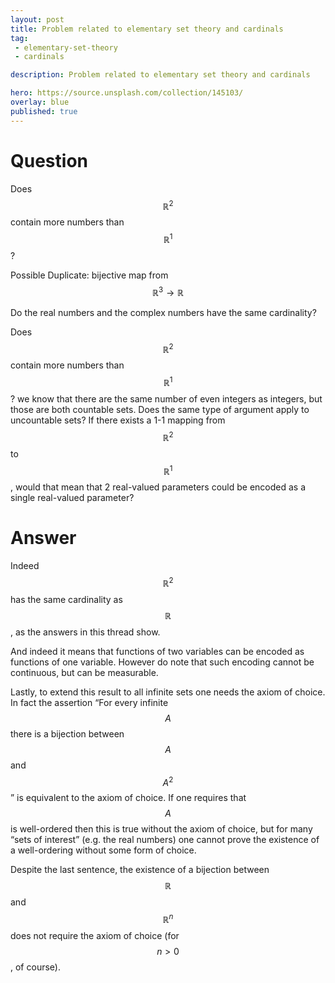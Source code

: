---
layout: post
title: Problem related to elementary set theory and cardinals
tag:
 - elementary-set-theory
 - cardinals

description: Problem related to elementary set theory and cardinals

hero: https://source.unsplash.com/collection/145103/
overlay: blue 
published: true
---

# Question 

Does $$\mathbb R^2$$ contain more numbers than $$\mathbb R^1$$? 

<!--break-->



Possible Duplicate:
bijective map from $$\mathbb{R}^3\rightarrow \mathbb{R}$$

Do the real numbers and the complex numbers have the same cardinality? 

Does $$\mathbb R^2$$ contain more numbers than $$\mathbb R^1$$? we know that there are the same number of even integers as integers, but those are both countable sets. Does the same type of argument apply to uncountable sets? If there exists a 1-1 mapping from $$\mathbb R^2$$ to $$\mathbb R^1$$, would that mean that 2 real-valued parameters could be encoded as a single real-valued parameter?


# Answer 


Indeed $$\mathbb R^2$$ has the same cardinality as $$\mathbb R$$, as the answers in this thread show.

And indeed it means that functions of two variables can be encoded as functions of one variable. 
However do note that such encoding cannot be continuous, but can be measurable.

Lastly, to extend this result to all infinite sets one needs the axiom of choice. In fact the assertion "For every infinite $$A$$ there is a bijection between $$A$$ and $$A^2$$" is equivalent to the axiom of choice. If one requires that $$A$$ is well-ordered then this is true without the axiom of choice, but for many "sets of interest" (e.g. the real numbers) one cannot prove the existence of a well-ordering without some form of choice.

Despite the last sentence, the existence of a bijection between $$\mathbb R$$ and $$\mathbb R^n$$ does not require the axiom of choice (for $$n>0$$, of course).

